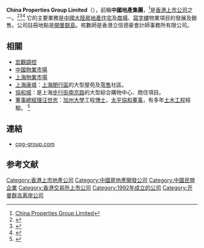 {{Infobox_Company
| company_name_zh = China Properties Group Limited
| company_name = China Properties Group Limited
| company_logo = [[File:Cpg.gif|File:Cpg.gif]]
| company_type = [[民營企業|民營企業]]
| foundation = {{CYM}}
| location = {{HK}}[[中環|中環]][[畢打街|畢打街]]20號[[會德豐大廈|會德豐大廈]]14樓
| industry = [[房地產|房地產]]
| key_people = [[董事長|董事長]]：汪世忠
| sales = 
| profit = 
| asset = 
| market_value = 
| num_employees = 
| revenue = 
| products = 
| homepage = [http://www.cpg-group.com/ cpg-group.com]
}}

'''China Properties Group Limited'''（{{HKEX|1838}}），前稱'''中國地產集團'''，<ref>[http://www.hkexnews.hk/listedco/listconews/sehk/20090213/LTN20090213390_C.pdf China Properties Group Limited]</ref>是[[香港|香港]][[上市公司|上市公司]]之一。<ref>{{Cite web |url=http://main.ednews.hk/listedco/listconews/sehk/20070209/LTN20070209004_C.htm |title=香港IPO 招股章程內容 |accessdate=2007-08-06 |archive-date=2007-07-15 |archive-url=https://web.archive.org/web/20070715050622/http://main.ednews.hk/listedco/listconews/sehk/20070209/LTN20070209004_C.htm |dead-url=no }}</ref><ref>{{Cite web |url=http://www.takungpao.com/news/07/07/30/ZM-773058.htm |title=中國地產上半年溢利增長 |accessdate=2007-08-06 |archive-date=2007-09-30 |archive-url=https://web.archive.org/web/20070930061151/http://www.takungpao.com/news/07/07/30/ZM-773058.htm |dead-url=no }}</ref><ref>{{Cite web |url=http://www.sanfull.com/pdf/2007_IPO/1838.pdf |title=中國地產集團資料 |accessdate=2007-08-06 |archive-date=2007-09-27 |archive-url=https://web.archive.org/web/20070927220807/http://www.sanfull.com/pdf/2007_IPO/1838.pdf |dead-url=no }}</ref> 它的主要業務是[[中國大陸|中國大陸]][[房地產|房地產]][[住宅|住宅]]及[[商場|商場]]、[[寫字樓|寫字樓]]物業項目的發展及銷售。公司註冊地點是[[開曼群島|開曼群島]]。核數師是香港立信德豪會計師事務所有限公司。

== 相關 ==
* [[宏觀調控|宏觀調控]]
* [[中國|中國]][[物業市場|物業市場]]
* [[上海物業市場|上海物業市場]]
* [[上海康城|上海康城]]：[[上海|上海]][[閔行區|閔行區]]的大型屋苑及[[零售|零售]]社區。
* [[協和城|協和城]]：是上海[[步行街|步行街]][[南京路|南京路]]的大型綜合購物中心、商住項目。
* [[董事總經理|董事總經理]][[汪世忠|汪世忠]]：[[加州大學|加州大學]]工程[[博士|博士]]，[[太平協和|太平協和]][[董事|董事]]，有多年[[土木工程|土木工程]]經驗。 <ref>{{Cite web |url=http://main.ednews.hk/listedco/listconews/sehk/20070209/01838/CWP117_c.pdf |title=汪世忠簡介 |accessdate=2007-08-06 |archive-date=2007-03-27 |archive-url=https://web.archive.org/web/20070327180207/http://main.ednews.hk/listedco/listconews/sehk/20070209/01838/CWP117_c.pdf |dead-url=no }}</ref>

== 連結 ==
*[http://www.cpg-group.com/ cpg-group.com]{{Wayback|url=http://www.cpg-group.com/ |date=20130531021011 }}

== 参考文献 ==
<div class="references-small">
<references />
</div>

{{大陸房地產公司}}
[[Category:香港上市地產公司|Category:香港上市地產公司]]
[[Category:中國房地產開發公司|Category:中國房地產開發公司]]
[[Category:中國民營企業|Category:中國民營企業]]
[[Category:香港交易所上市公司|Category:香港交易所上市公司]]
[[Category:1992年成立的公司|Category:1992年成立的公司]]
[[Category:开曼群岛离岸公司|Category:开曼群岛离岸公司]]